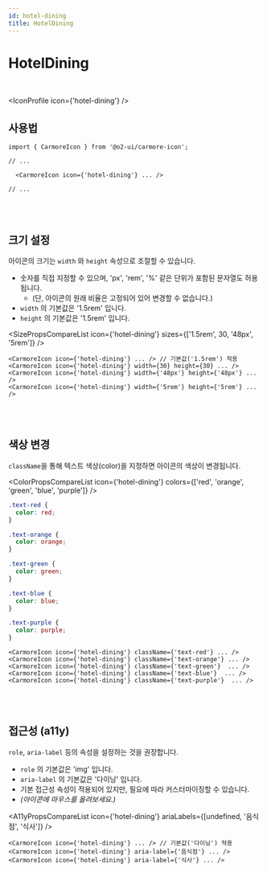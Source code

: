 ```yaml
---
id: hotel-dining
title: HotelDining
---
```




# HotelDining

<br />

<IconProfile icon={'hotel-dining'} />

## 사용법

```tsx
import { CarmoreIcon } from '@o2-ui/carmore-icon';

// ...

  <CarmoreIcon icon={'hotel-dining'} ... />

// ...
```

<br />
<br />

## 크기 설정

아이콘의 크기는 `width` 와 `height` 속성으로 조절할 수 있습니다.

- 숫자를 직접 지정할 수 있으며, 'px', 'rem', '%' 같은 단위가 포함된 문자열도 허용됩니다.
  - (단, 아이콘의 원래 비율은 고정되어 있어 변경할 수 없습니다.)
- `width` 의 기본값은 '1.5rem' 입니다.
- `height` 의 기본값은 '1.5rem' 입니다.

<SizePropsCompareList icon={'hotel-dining'} sizes={['1.5rem', 30, '48px', '5rem']} />

```tsx
<CarmoreIcon icon={'hotel-dining'} ... /> // 기본값('1.5rem') 적용
<CarmoreIcon icon={'hotel-dining'} width={30} height={30} ... />
<CarmoreIcon icon={'hotel-dining'} width={'48px'} height={'48px'} ... />
<CarmoreIcon icon={'hotel-dining'} width={'5rem'} height={'5rem'} ... />
```

<br />
<br />

## 색상 변경

`className`을 통해 텍스트 색상(color)을 지정하면 아이콘의 색상이 변경됩니다.

<ColorPropsCompareList icon={'hotel-dining'} colors={['red', 'orange', 'green', 'blue', 'purple']} />

```css
.text-red {
  color: red;
}

.text-orange {
  color: orange;
}

.text-green {
  color: green;
}

.text-blue {
  color: blue;
}

.text-purple {
  color: purple;
}
```

```tsx
<CarmoreIcon icon={'hotel-dining'} className={'text-red'} ... />
<CarmoreIcon icon={'hotel-dining'} className={'text-orange'} ... />
<CarmoreIcon icon={'hotel-dining'} className={'text-green'}  ... />
<CarmoreIcon icon={'hotel-dining'} className={'text-blue'}  ... />
<CarmoreIcon icon={'hotel-dining'} className={'text-purple'}  ... />
```

<br />
<br />

## 접근성 (a11y)

`role`, `aria-label` 등의 속성을 설정하는 것을 권장합니다.

- `role` 의 기본값은 'img' 입니다.
- `aria-label` 의 기본값은 '다이닝' 입니다.
- 기본 접근성 속성이 적용되어 있지만, 필요에 따라 커스터마이징할 수 있습니다.
- _(아이콘에 마우스를 올려보세요.)_

<A11yPropsCompareList icon={'hotel-dining'} ariaLabels={[undefined, '음식점', '식사']} />

```tsx
<CarmoreIcon icon={'hotel-dining'} ... /> // 기본값('다이닝') 적용
<CarmoreIcon icon={'hotel-dining'} aria-label={'음식점'} ... />
<CarmoreIcon icon={'hotel-dining'} aria-label={'식사'} ... />
```
